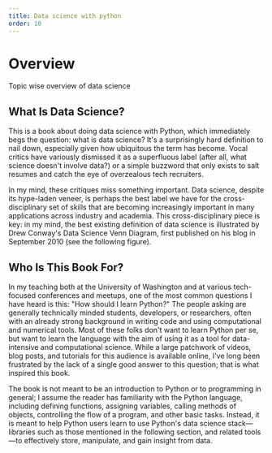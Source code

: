 ```yaml
---
title: Data science with python
order: 10
---
```


# Overview

Topic wise overview of data science

## What Is Data Science?

This is a book about doing data science with Python, which immediately begs the question: what is data science? It's a surprisingly hard definition to nail down, especially given how ubiquitous the term has become. Vocal critics have variously dismissed it as a superfluous label (after all, what science doesn't involve data?) or a simple buzzword that only exists to salt resumes and catch the eye of overzealous tech recruiters.

In my mind, these critiques miss something important. Data science, despite its hype-laden veneer, is perhaps the best label we have for the cross-disciplinary set of skills that are becoming increasingly important in many applications across industry and academia. This cross-disciplinary piece is key: in my mind, the best existing definition of data science is illustrated by Drew Conway's Data Science Venn Diagram, first published on his blog in September 2010 (see the following figure).


## Who Is This Book For?
In my teaching both at the University of Washington and at various tech-focused conferences and meetups, one of the most common questions I have heard is this: "How should I learn Python?" The people asking are generally technically minded students, developers, or researchers, often with an already strong background in writing code and using computational and numerical tools. Most of these folks don't want to learn Python per se, but want to learn the language with the aim of using it as a tool for data-intensive and computational science. While a large patchwork of videos, blog posts, and tutorials for this audience is available online, I've long been frustrated by the lack of a single good answer to this question; that is what inspired this book.

The book is not meant to be an introduction to Python or to programming in general; I assume the reader has familiarity with the Python language, including defining functions, assigning variables, calling methods of objects, controlling the flow of a program, and other basic tasks. Instead, it is meant to help Python users learn to use Python's data science stack—libraries such as those mentioned in the following section, and related tools—to effectively store, manipulate, and gain insight from data.
